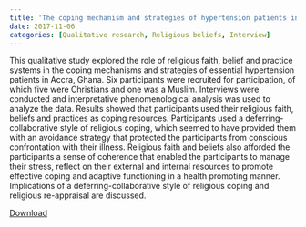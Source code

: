 ```yaml
---
title: 'The coping mechanism and strategies of hypertension patients in Ghana: The role of religious faith, beleifs and practices'
date: 2017-11-06
categories: [Qualitative research, Religious beliefs, Interview]
---
```

This qualitative study explored the role of religious faith, belief and practice systems in the coping mechanisms and strategies of essential hypertension patients in Accra, Ghana. Six participants were recruited for participation, of which five were Christians and one was a Muslim. Interviews were conducted and interpretative phenomenological analysis was used to analyze the data. Results showed that participants used their religious faith, beliefs and practices as coping resources. Participants used a deferring-collaborative style of religious coping, which seemed to have provided them with an avoidance strategy that protected the participants from conscious confrontation with their illness. Religious faith and beliefs also afforded the participants a sense of coherence that enabled the participants to manage their stress, reflect on their external and internal resources to promote effective coping and adaptive functioning in a health promoting manner. Implications of a deferring-collaborative style of religious coping and religious re-appraisal are discussed.

[Download](https://doi.org/10.1007/s10943-017-0517-7)